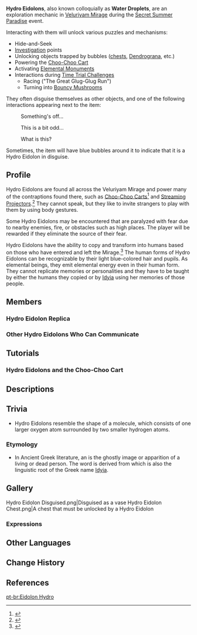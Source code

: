{{About|the event-exclusive NPCs and exploration mechanic|the enemy group|Tainted Hydro Phantasm}}
{{Terminology Infobox
|image  = Hydro Eidolon.png
|type   = Exploration
|area   = Veluriyam Mirage
|event  = Secret Summer Paradise
}}
'''Hydro Eidolons''', also known colloquially as '''Water Droplets''', are an exploration mechanic in [[Veluriyam Mirage]] during the [[Secret Summer Paradise]] event.

Interacting with them will unlock various puzzles and mechanisms:
* Hide-and-Seek
* [[Investigation]] points
* Unlocking objects trapped by bubbles ([[chest]]s, [[Dendrograna]], etc.)
* Powering the [[Choo-Choo Cart]]
* Activating [[Elemental Monument]]s
* Interactions during [[Time Trial Challenge]]s
** Racing ("The Great Glug-Glug Run")
** Turning into [[Bouncy Mushroom]]s

They often disguise themselves as other objects, and one of the following interactions appearing next to the item:
{{Dialogue Start}}
:{{DIcon|Talk}} Something's off...
:{{DIcon|Talk}} This is a bit odd...
:{{DIcon|Talk}} What is this?
{{Dialogue End}}
Sometimes, the item will have blue bubbles around it to indicate that it is a Hydro Eidolon in disguise.

==Profile==
Hydro Eidolons are found all across the Veluriyam Mirage and power many of the contraptions found there, such as [[Choo-Choo Cart]]s<ref>{{Ref/Quest|Zip Along (According to Safe Cart Operating Procedures)}}</ref> and [[Streaming Projector]]s.<ref>{{Ref/Quest|Glaze Domain, Multum in Parvo}}</ref> They cannot speak, but they like to invite strangers to play with them by using body gestures.

Some Hydro Eidolons may be encountered that are paralyzed with fear due to nearby enemies, fire, or obstacles such as high places. The player will be rewarded if they eliminate the source of their fear.

Hydro Eidolons have the ability to copy and transform into humans based on those who have entered and left the Mirage.<ref>{{Ref/Quest|Back to Normal: The Story Hidden in the Bottle}}</ref> The human forms of Hydro Eidolons can be recognizable by their light blue-colored hair and pupils. As elemental beings, they emit elemental energy even in their human form. They cannot replicate memories or personalities and they have to be taught by either the humans they copied or by [[Idyia]] using her memories of those people.

==Members==
===Hydro Eidolon Replica===
{{Column|3|
* [[Basima]]
* [[Chatillon]]
* [[Ferdinand]]
* [[Gretchen]]
* [[Haddo]]
* [[Jeroney]]
* [[Lafeinte]]
* [[Madiha]]
* [[Mandora]]
* [[Maymunah]]
* [[Zosimos]]
}}

===Other Hydro Eidolons Who Can Communicate===
{{Column|3|
* [[Actaholic]]
* [[Director-in-Chief]]
* [[Engineer]]
* [[Fake Playwright]]
* [[Food Manager]]
* [[Harum-Scarum]]
* [[Hustler]]
* [[Loafer]]
}}

==Tutorials==
===Hydro Eidolons and the Choo-Choo Cart===
{{Transclude|Choo-Choo Cart|Hydro Eidolons and the Choo-Choo Cart}}

==Descriptions==
{{Description|Name: Hydro Eidolon<br>Note: A commonly encountered creature in the Mirage. It can transform itself into resembling other things.|[https://genshin.hoyoverse.com/en/news/detail/112146 Veluriyam Mirage Adventure Invitation – Introducing the Version 3.8 Limited-Time Area]}}
{{Description|Life-forms that live within the Veluriyam Mirage. Klee calls them "Water Droplets," and they appear to have the power to transform into various forms...|[[Loading Screen]], Hydro Eidolons}}

==Trivia==
* Hydro Eidolons resemble the shape of a {{w|water}} molecule, which consists of one larger oxygen atom surrounded by two smaller hydrogen atoms.

===Etymology===
* In Ancient Greek literature, an {{Lang|{{w|eidolon}}|el=εἴδωλον}} is the ghostly image or apparition of a living or dead person. The word is derived from {{Lang|mini=1|grc=εἴδω|grc_rm=eídō|grc_tl=to see, to know,}} which is also the linguistic root of the Greek name [[Idyia]].

==Gallery==
<gallery>
Hydro Eidolon Disguised.png|Disguised as a vase
Hydro Eidolon Chest.png|A chest that must be unlocked by a Hydro Eidolon
</gallery>

===Expressions===
{{Preview
|file1    = Backflip Hydro Eidolon
|caption1 = Backflip
|file2    = Beckoning Hydro Eidolon
|caption2 = Beckoning
|file3    = Content Hydro Eidolon
|caption3 = Content
|file4    = Dejected Hydro Eidolon
|caption4 = Dejected
|file5    = Waving Hydro Eidolon
|caption5 = Waving
|file6    = Excited Waving Hydro Eidolon
|caption6 = Excited Waving
|file7    = Questioning Hydro Eidolon
|caption7 = Questioning
|file8    = Scared Hydro Eidolon
|caption8 = Scared
}}

==Other Languages==
{{Other Languages
|1_en    = Hydro Eidolon
|1_zhs   = 水形幻灵
|1_zhs_rm = Shuǐxíng Huànlíng
|1_zht   = 水形幻靈
|1_zht_rm = Shuǐxíng Huànlíng
|1_zh_tl = 
|1_ja    = 水形幻霊
|1_ja_rm = Suikei Genrei<ref>{{Ref/Quest|Glaze Domain, Multum in Parvo|note=Japanese Voice-Over}}</ref>
|1_ja_tl = 
|1_ko    = 물<->의 환령
|1_ko_tl = Fantasy Spirit of Water
|1_es    = Eidolon hidromimético
|1_es_tl = Hydromimetic Eidolon
|1_es_note = {{es|Hidromimético|hydromimetic}} is also used in the name of every type of [[Hydro Mimic]].
|1_fr    = Eidolon Hydro
|1_fr_tl = Hydro Eidolon
|1_ru    = Гидро эйдолон
|1_ru_tl = Hydro Eidolon
|1_th    = ภูตน้ำมายา
|1_th_rm = 
|1_th_tl = 
|1_vi    = Eidolon Thủy
|1_vi_tl = 
|1_de    = Wassergeist
|1_de_tl = Water Spirit
|1_id    = Hydro Eidolon
|1_pt    = Eidolon Hydro
|1_pt_tl = 
|1_tr    = Su Tayfı
|1_tr_tl = 
|1_it    = Eidolon di Hydro
|1_it_tl = Hydro Eidolon
|2_en    = Water Droplet
|2_zhs   = 「小水珠」
|2_zhs_rm = "Xiǎo Shuǐzhū"
|2_zht   = 「小水珠」
|2_zht_rm = "Xiǎo Shuǐzhū"
|2_zh_tl = "Little Water Droplet"
|2_ja    = 「シズクちゃん」
|2_ja_rm = "Shizuku-chan"
|2_ja_tl = "Droplet-{{wt|ちゃん|chan}}"
|2_ko    = 「방울이」
|2_ko_tl = "Water Droplet"
|2_es    = Gotita
|2_es_tl = Droplet
|2_fr    = Gouttelette
|2_fr_tl = Droplet
|2_ru    = Капелька
|2_ru_tl = Droplet
|2_th    = "เจ้าหยดน้ำน้อย"
|2_th_rm = 
|2_th_tl = 
|2_vi    = Giọt Nước Nhỏ
|2_vi_tl = "Little Water Droplet"
|2_de    = „Tröpfchen“
|2_de_tl = "Droplet"
|2_id    = Tetesan Air
|2_id_tl = Water Droplet
|2_pt    = Gotinha
|2_pt_tl = 
|2_tr    = Su Damlacığı
|2_tr_tl = 
|2_it    = Gocciolotto
|2_it_tl = Big Droplet
}}

==Change History==
{{Change History|3.8}}

==References==
{{Reflist}}
<!--
==Navigation==
{{Exploration Navbox}}
-->

[[pt-br:Eidolon Hydro]]